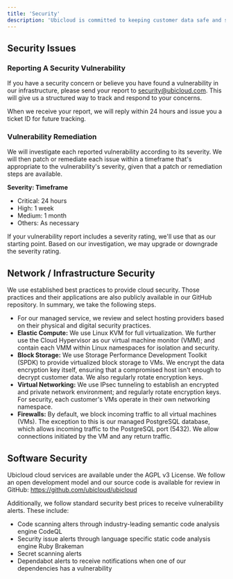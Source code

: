 ```yaml
---
title: 'Security'
description: 'Ubicloud is committed to keeping customer data safe and secure. This is a hard problem and we take it seriously.'
---
```



## Security Issues

### Reporting A Security Vulnerability

If you have a security concern or believe you have found a vulnerability in our infrastructure, please send your report to security@ubicloud.com. This will give us a structured way to track and respond to your concerns.

When we receive your report, we will reply within 24 hours and issue you a ticket ID for future tracking.

### Vulnerability Remediation

We will investigate each reported vulnerability according to its severity. We will then patch or remediate each issue within a timeframe that's appropriate to the vulnerability's severity, given that a patch or remediation steps are available.

**Severity: Timeframe**
- Critical: 24 hours
- High: 1 week
- Medium: 1 month
- Others: As necessary

If your vulnerability report includes a severity rating, we'll use that as our starting point. Based on our investigation, we may upgrade or downgrade the severity rating.

## Network / Infrastructure Security

We use established best practices to provide cloud security. Those practices and their applications are also publicly available in our GitHub repository. In summary, we take the following steps.

- For our managed service, we review and select hosting providers based on their physical and digital security practices.
- **Elastic Compute:** We use Linux KVM for full virtualization. We further use the Cloud Hypervisor as our virtual machine monitor (VMM); and contain each VMM within Linux namespaces for isolation and security.
- **Block Storage:** We use Storage Performance Development Toolkit (SPDK) to provide virtualized block storage to VMs. We encrypt the data encryption key itself, ensuring that a compromised host isn't enough to decrypt customer data. We also regularly rotate encryption keys.
- **Virtual Networking:** We use IPsec tunneling to establish an encrypted and private network environment; and regularly rotate encryption keys. For security, each customer's VMs operate in their own networking namespace.
- **Firewalls:** By default, we block incoming traffic to all virtual machines (VMs). The exception to this is our managed PostgreSQL database, which allows incoming traffic to the PostgreSQL port (5432). We allow connections initiated by the VM and any return traffic.

## Software Security

Ubicloud cloud services are available under the AGPL v3 License. We follow an open development model and our source code is available for review in GitHub: https://github.com/ubicloud/ubicloud

Additionally, we follow standard security best prices to receive vulnerability alerts. These include:
- Code scanning alters through industry-leading semantic code analysis engine CodeQL
- Security issue alerts through language specific static code analysis engine Ruby Brakeman
- Secret scanning alerts
- Dependabot alerts to receive notifications when one of our dependencies has a vulnerability